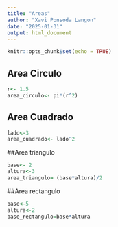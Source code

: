 ```yaml
---
title: "Areas"
author: "Xavi Ponsoda Langon"
date: "2025-01-31"
output: html_document
---
```


```r
knitr::opts_chunk$set(echo = TRUE)
```

## Area Circulo

```r
r<- 1.5
area_circulo<- pi*(r^2)
```
## Area Cuadrado

```r
lado<-3
area_cuadrado<- lado^2
```

##Area triangulo
```r
base<- 2
altura<-3
area_triangulo= (base*altura)/2
```

##Area rectangulo
```r
base<-5
altura<-2
base_rectangulo=base*altura
```
